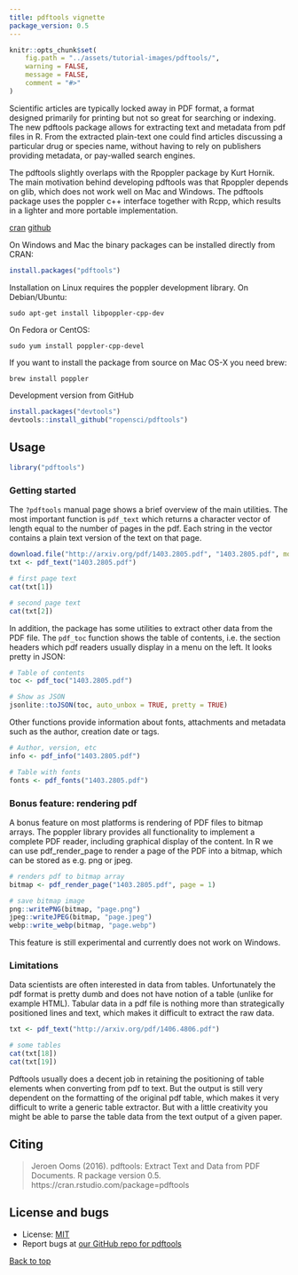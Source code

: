 ```yaml
---
title: pdftools vignette
package_version: 0.5
---
```


```r
knitr::opts_chunk$set(
	fig.path = "../assets/tutorial-images/pdftools/",
	warning = FALSE,
	message = FALSE,
	comment = "#>"
)
```

Scientific articles are typically locked away in PDF format, a format designed primarily for printing but not so great for searching or indexing. The new pdftools package allows for extracting text and metadata from pdf files in R. From the extracted plain-text one could find articles discussing a particular drug or species name, without having to rely on publishers providing metadata, or pay-walled search engines.

The pdftools slightly overlaps with the Rpoppler package by Kurt Hornik. The main motivation behind developing pdftools was that Rpoppler depends on glib, which does not work well on Mac and Windows. The pdftools package uses the poppler c++ interface together with Rcpp, which results in a lighter and more portable implementation.

<section id="installation">

<a href="https://cran.rstudio.com/web/packages/pdftools/"><span class="label label-warning">cran</span></a> <a href="https://github.com/ropensci/pdftools"><span class="label label-info">github</span></a>

On Windows and Mac the binary packages can be installed directly from CRAN:


```r
install.packages("pdftools")
```

Installation on Linux requires the poppler development library. On Debian/Ubuntu:

```
sudo apt-get install libpoppler-cpp-dev
```

On Fedora or CentOS:

```
sudo yum install poppler-cpp-devel
```

If you want to install the package from source on Mac OS-X you need brew:

```
brew install poppler
```

Development version from GitHub

```r
install.packages("devtools")
devtools::install_github("ropensci/pdftools")
```

<section id="usage">

## Usage

```r
library("pdftools")
```

### Getting started

The `?pdftools` manual page shows a brief overview of the main utilities. The most important function is `pdf_text` which returns a character vector of length equal to the number of pages in the pdf. Each string in the vector contains a plain text version of the text on that page.

```r
download.file("http://arxiv.org/pdf/1403.2805.pdf", "1403.2805.pdf", mode = "wb")
txt <- pdf_text("1403.2805.pdf")

# first page text
cat(txt[1])

# second page text
cat(txt[2])
```

In addition, the package has some utilities to extract other data from the PDF file. The `pdf_toc` function shows the table of contents, i.e. the section headers which pdf readers usually display in a menu on the left. It looks pretty in JSON:

```r
# Table of contents
toc <- pdf_toc("1403.2805.pdf")

# Show as JSON
jsonlite::toJSON(toc, auto_unbox = TRUE, pretty = TRUE)
```

Other functions provide information about fonts, attachments and metadata such as the author, creation date or tags.


```r
# Author, version, etc
info <- pdf_info("1403.2805.pdf")

# Table with fonts
fonts <- pdf_fonts("1403.2805.pdf")
```

### Bonus feature: rendering pdf

A bonus feature on most platforms is rendering of PDF files to bitmap arrays. The poppler library provides all functionality to implement a complete PDF reader, including graphical display of the content. In R we can use pdf_render_page to render a page of the PDF into a bitmap, which can be stored as e.g. png or jpeg.

```r
# renders pdf to bitmap array
bitmap <- pdf_render_page("1403.2805.pdf", page = 1)

# save bitmap image
png::writePNG(bitmap, "page.png")
jpeg::writeJPEG(bitmap, "page.jpeg")
webp::write_webp(bitmap, "page.webp")
```

This feature is still experimental and currently does not work on Windows.

### Limitations

Data scientists are often interested in data from tables. Unfortunately the pdf format is pretty dumb and does not have notion of a table (unlike for example HTML). Tabular data in a pdf file is nothing more than strategically positioned lines and text, which makes it difficult to extract the raw data.

```r
txt <- pdf_text("http://arxiv.org/pdf/1406.4806.pdf")

# some tables
cat(txt[18])
cat(txt[19])
```

Pdftools usually does a decent job in retaining the positioning of table elements when converting from pdf to text. But the output is still very dependent on the formatting of the original pdf table, which makes it very difficult to write a generic table extractor. But with a little creativity you might be able to parse the table data from the text output of a given paper.


<section id="citing">

## Citing

> Jeroen Ooms (2016). pdftools: Extract Text and Data from PDF
  Documents. R package version 0.5.
  https://cran.rstudio.com/package=pdftools


<section id="license_bugs">

## License and bugs

* License: [MIT](http://opensource.org/licenses/MIT)
* Report bugs at [our GitHub repo for pdftools](https://github.com/ropensci/pdftools/issues?state=open)


[Back to top](#top)
